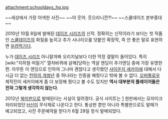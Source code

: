 attachment:schooldays_hq.jpg


~~세상에서 가장 어색한 사진~~
~~야 웃어. 웃으라니깐?!~~
~~스쿨데이즈 본부중대~~

2010년 10월 8일에 발매된 [[데이즈 시리즈]]의 신작. 정확히는 신작이라기 보다는 첫 작품인 [[스쿨데이즈]]의 화질을 높히고 추가 시나리오를 덧붙인 확장작, 즉 안 좋은 말로 표현하면 [[우려먹기]]다.

누가 [[데이즈 시리즈]] 아니랄까봐 오리지널보다 더한 막장 결말이 들어있다. 특히 [wiki:"지하철 떠밀기" 열차바퀴에 살해]당하는 역살 엔딩이 추가엔딩 중에 가장 유명한 편. 아무튼 이 엔딩으로 인하여 그나마 괜찮다고 생각했던 [[사이온지 세카이]]에 대해서 다시금 더 없는 [[천하의 개쌍년]] 중 하나라는 인증을 해줬다고 밖에 볼 수 없다. [[오버플로우]] 제작진이 세카이에게 좀 더 보정해 줬다고 볼 수도 있지만 '''역시 대부분의 플레이어들은 전혀 그렇게 생각하지 않는다'''.

2012년 [[북미판]]으로 발매된다는 사실이 알려졌다. 공식 사이트는 [http://schooldays.us/] 원판에서는 모자이크 처리되었던 [[H신]]이 무삭제로 나온다고 한다. 통상판 뿐만 아니라 특별판으로도 발매가 예고되었고, 사전 주문예약을 받다가 6월 29일 정식 발매되었다.
